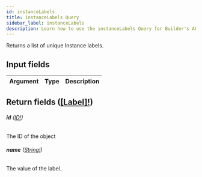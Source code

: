 ```yaml
---
id: instanceLabels
title: instanceLabels Query
sidebar_label: instanceLabels
description: Learn how to use the instanceLabels Query for Builder's API.
---
```


Returns a list of unique Instance labels.

## Input fields

| Argument | Type | Description |
| -------- | ---- | ----------- |

## Return fields ([[Label]!](/docs/composer/builder/api/schema/object/Label.mdx))

###### <b>id</b> ([ID!](/docs/composer/builder/api/schema/scalar/ID.mdx))

The ID of the object

###### <b>name</b> ([String!](/docs/composer/builder/api/schema/scalar/String.mdx))

The value of the label.
